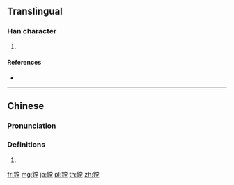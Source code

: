 {{character info/new}}
{{also|镋}}
==Translingual==

===Han character===
{{Han char|rn=167|rad=金|as=10|sn=18|four=89116|canj=CFBU}}

# {{defn|Han|sort=金10}}

====References====
* {{Han ref|kx=1318.281|dkj=40758|dj=1818.170|hdz=64240.070|uh=93B2|ud=37810|bh=F166|bd=61798}}

----

==Chinese==
{{zh-forms|s=镋}}

===Pronunciation===
{{zh-pron
|m=tǎng
|c=tong2
|cat=
}}

===Definitions===
{{zh-hanzi}}

# {{rfdef|zh}}

[[fr:鎲]]
[[mg:鎲]]
[[ja:鎲]]
[[pl:鎲]]
[[th:鎲]]
[[zh:鎲]]